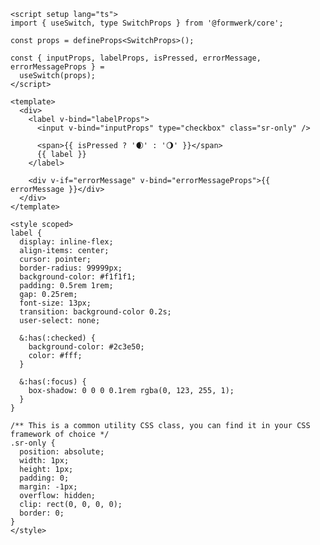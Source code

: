 ```vue collapse={23-53}
<script setup lang="ts">
import { useSwitch, type SwitchProps } from '@formwerk/core';

const props = defineProps<SwitchProps>();

const { inputProps, labelProps, isPressed, errorMessage, errorMessageProps } =
  useSwitch(props);
</script>

<template>
  <div>
    <label v-bind="labelProps">
      <input v-bind="inputProps" type="checkbox" class="sr-only" />

      <span>{{ isPressed ? '🌒' : '🌖' }}</span>
      {{ label }}
    </label>

    <div v-if="errorMessage" v-bind="errorMessageProps">{{ errorMessage }}</div>
  </div>
</template>

<style scoped>
label {
  display: inline-flex;
  align-items: center;
  cursor: pointer;
  border-radius: 99999px;
  background-color: #f1f1f1;
  padding: 0.5rem 1rem;
  gap: 0.25rem;
  font-size: 13px;
  transition: background-color 0.2s;
  user-select: none;

  &:has(:checked) {
    background-color: #2c3e50;
    color: #fff;
  }

  &:has(:focus) {
    box-shadow: 0 0 0 0.1rem rgba(0, 123, 255, 1);
  }
}

/** This is a common utility CSS class, you can find it in your CSS framework of choice */
.sr-only {
  position: absolute;
  width: 1px;
  height: 1px;
  padding: 0;
  margin: -1px;
  overflow: hidden;
  clip: rect(0, 0, 0, 0);
  border: 0;
}
</style>
```
